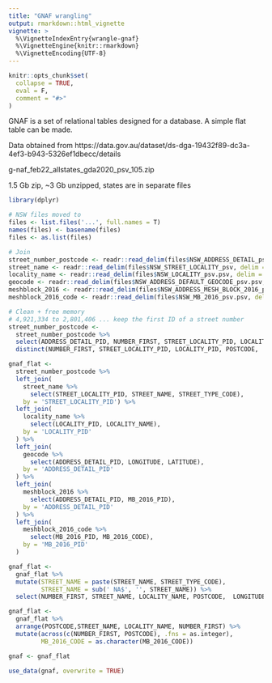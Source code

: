 ```yaml
---
title: "GNAF wrangling"
output: rmarkdown::html_vignette
vignette: >
  %\VignetteIndexEntry{wrangle-gnaf}
  %\VignetteEngine{knitr::rmarkdown}
  %\VignetteEncoding{UTF-8}
---
```


```r
knitr::opts_chunk$set(
  collapse = TRUE,
  eval = F,
  comment = "#>"
)
```

GNAF is a set of relational tables designed for a database. A simple flat table can be made.

Data obtained from https://data.gov.au/dataset/ds-dga-19432f89-dc3a-4ef3-b943-5326ef1dbecc/details

g-naf_feb22_allstates_gda2020_psv_105.zip  

1.5 Gb zip,  ~3 Gb unzipped, states are in separate files

```r
library(dplyr)

# NSW files moved to
files <- list.files('...', full.names = T)
names(files) <- basename(files)
files <- as.list(files)

# Join
street_number_postcode <- readr::read_delim(files$NSW_ADDRESS_DETAIL_psv.psv, delim = '|')
street_name <- readr::read_delim(files$NSW_STREET_LOCALITY_psv, delim = '|')
locality_name <- readr::read_delim(files$NSW_LOCALITY_psv.psv, delim = '|')
geocode <- readr::read_delim(files$NSW_ADDRESS_DEFAULT_GEOCODE_psv.psv, delim = '|')
meshblock_2016 <- readr::read_delim(files$NSW_ADDRESS_MESH_BLOCK_2016_psv.psv, delim = '|')
meshblock_2016_code <- readr::read_delim(files$NSW_MB_2016_psv.psv, delim = '|')

# Clean + free memory
# 4,921,334 to 2,801,406 ... keep the first ID of a street number
street_number_postcode <-
  street_number_postcode %>%
  select(ADDRESS_DETAIL_PID, NUMBER_FIRST, STREET_LOCALITY_PID, LOCALITY_PID, POSTCODE) %>%
  distinct(NUMBER_FIRST, STREET_LOCALITY_PID, LOCALITY_PID, POSTCODE, .keep_all = T)

gnaf_flat <-
  street_number_postcode %>%
  left_join(
    street_name %>%
      select(STREET_LOCALITY_PID, STREET_NAME, STREET_TYPE_CODE),
    by = 'STREET_LOCALITY_PID') %>%
  left_join(
    locality_name %>%
      select(LOCALITY_PID, LOCALITY_NAME),
    by = 'LOCALITY_PID'
  ) %>%
  left_join(
    geocode %>%
      select(ADDRESS_DETAIL_PID, LONGITUDE, LATITUDE),
    by = 'ADDRESS_DETAIL_PID'
  ) %>%
  left_join(
    meshblock_2016 %>%
      select(ADDRESS_DETAIL_PID, MB_2016_PID),
    by = 'ADDRESS_DETAIL_PID'
  ) %>%
  left_join(
    meshblock_2016_code %>%
      select(MB_2016_PID, MB_2016_CODE),
    by = 'MB_2016_PID'
  )

gnaf_flat <-
  gnaf_flat %>%
  mutate(STREET_NAME = paste(STREET_NAME, STREET_TYPE_CODE),
         STREET_NAME = sub(' NA$', '', STREET_NAME)) %>%
  select(NUMBER_FIRST, STREET_NAME, LOCALITY_NAME, POSTCODE,  LONGITUDE, LATITUDE, MB_2016_CODE)

gnaf_flat <-
  gnaf_flat %>%
  arrange(POSTCODE,STREET_NAME, LOCALITY_NAME, NUMBER_FIRST) %>%
  mutate(across(c(NUMBER_FIRST, POSTCODE), .fns = as.integer),
         MB_2016_CODE = as.character(MB_2016_CODE))

gnaf <- gnaf_flat

use_data(gnaf, overwrite = TRUE)
```
